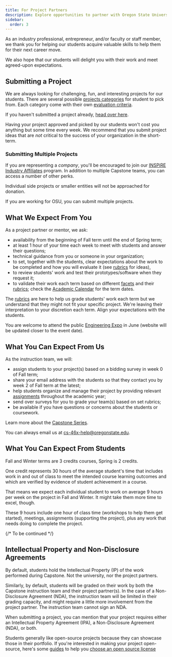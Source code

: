 ```yaml
---
title: For Project Partners
description: Explore opportunities to partner with Oregon State University's Computer Science Capstone program, guiding students through real-world projects. Learn about submission guidelines, expectations, and how mentors contribute to student success.
sidebar:
  order: 3
---
```


As an industry professional, entrepreneur, and/or faculty or staff member, we thank you for helping our students acquire valuable skills to help them for their next career move.

We also hope that our students will delight you with their work and meet agreed-upon expectations.

## Submitting a Project

We are always looking for challenging, fun, and interesting projects for our students. There are several possible [projects categories](/practicalities/categories/) for student to pick from. Each category come with their own [evaluation criteria](/project-evaluation/rubrics/#verification-and-validation).

If you haven't submitted a project already, [head over here](https://eecs.engineering.oregonstate.edu/capstone/submission/pages/).

Having your project approved and picked by our students won't cost you anything but some time every week. We recommend that you submit project ideas that are *not* critical to the success of your organization in the short-term.

### Submitting Multiple Projects

If you are representing a *company*, you'll be encouraged to join our [INSPiRE Industry Affiliates](https://engineering.oregonstate.edu/EECS/alumni-industry/student-engagement/inspire) program. In addition to multiple Capstone teams, you can access a number of other perks.

Individual side projects or smaller entities will not be approached for donation.

If you are working for OSU, you can submit multiple projects.

## What We Expect From You

As a project partner or mentor, we ask:

- availability from the beginning of Fall term until the end of Spring term;
- at least 1 hour of your time each week to meet with students and answer their questions;
- technical guidance from you or someone in your organization;
- to set, together with the students, clear expectations about the work to be completed and how you will evaluate it (see [rubrics](/project-evaluation/rubrics/) for ideas),
- to review students' work and test their prototypes/software when they request it;
- to validate their work each term based on different [facets](/project-evaluation/breakdown/) and their [rubrics](/project-evaluation/rubrics/);  check the [Academic Calendar](https://registrar.oregonstate.edu/osu-academic-calendar) for the term dates.

The [rubrics](/project-evaluation/rubrics/) are here to help us grade students' work each term but we understand that they might not fit your specific project. We're leaving their interpretation to your discretion each term. Align your expectations with the students.

You are welcome to attend the public [Engineering Expo](https://engineering.oregonstate.edu/events/expo) in June (website will be updated closer to the event date).

## What You Can Expect From Us

As the instruction team, we will:

- assign students to your project(s) based on a bidding survey in week 0 of Fall term;
- share your email address with the students so that they contact you by week 2 of Fall term at the latest;
- help students organize and manage their project by providing relevant [assignments](/project-evaluation/assignments/) throughout the academic year;
- send over surveys for you to grade your team(s) based on set rubrics;
- be available if you have questions or concerns about the students or coursework.

Learn more about the [Capstone Series](/learning-objectives/series/).

You can always email us at [cs-46x-help@oregonstate.edu](mailto:cs-46x-help@oregonstate.edu).

## What You Can Expect From Students

Fall and Winter terms are 3 credits courses, Spring is 2 credits.

One credit represents 30 hours of the average student's time that includes work in and out of class to meet the intended course learning outcomes and which are verified by evidence of student achievement in a course.

That means we expect each individual student to work on average 9 hours per week on the project in Fall and Winter. It might take them more time to excel, though.

These 9 hours include one hour of class time (workshops to help them get started), meetings, assignments (supporting the project), plus any work that needs doing to complete the project.

{/* To be continued */}

## Intellectual Property and Non-Disclosure Agreements

By default, students hold the Intellectual Property (IP) of the work performed during Capstone. Not the university, nor the project partners. 

Similarly, by default, students will be graded on their work by both the Capstone instruction team and their project partner(s). In the case of a Non-Disclosure Agreement (NDA), the instruction team will be limited in their grading capacity, and might require a little more involvement from the project partner. The instruction team cannot sign an NDA.

When submitting a project, you can mention that your project requires either an Intellectual Property Agreement (IPA), a Non-Disclosure Agreement (NDA), or both. 

Students generally like open-source projects because they can showcase those in their portfolio. If you're interested in making your project open-source, here's some [guides](https://github.com/readme/guides/open-source-licensing) to help you [choose an open source license](https://choosealicense.com/)

